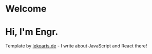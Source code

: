 # Welcome
# Hi, I'm Engr.

Template by [lekoarts.de](google.com) - I write about JavaScript and React there!
